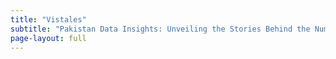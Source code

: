 ```yaml
---
title: "Vistales"
subtitle: "Pakistan Data Insights: Unveiling the Stories Behind the Numbers"
page-layout: full
---
```


<style>
body{
  background-image: url("image.png");
  background-size: 100% 100%;
  background-repeat: no-repeat;
}




.title {
  font-size: 7vw;
  font-style: bold;
  text-align: left;
  position: absolute;
  top: 12%;
  
  bottom: 2%;
  color: white;
  font-family: canopy;
  font-variant: large-caps;
}


.subtitle {
  font-size: 2.5vw;
  font-style: ;
  text-align: left;
  position: absolute;
  
  top: 160px;
  bottom: 5%;
  color: white;
  font-family: canopy;
  
}
.body{
  background-image: url("image.png");
  background-size: 100% 100%;
  background-repeat: no-repeat;
}

</style>